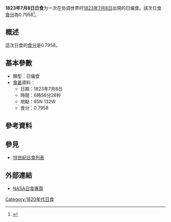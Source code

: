 {{Notability|time=2022-06-30T22:34:53+00:00}}
{{Infobox Solar eclipse
| Year        = 1823
| Month       = 7
| Day         = 8
| Type        = 日偏食
| Image       = SE1823Jul08P.gif
| Image size  = 200px
| Image intro = 1823年7月8日日偏食路徑圖
  <!--   日食資料   -->
| Gamma       = 1.1182
| Mag         = 0.7958
| Saros       = 
| Saros total = 
| Saros seq   = 
  <!--     食甚     -->
| Duration    = 
| Location    = 
| Coords      = 
| Width       = 
  <!--   開始時間   -->
| Partial     = 
| Start type  = 
| Centre      = 
| Greatest    = 06:56:28
  <!--     倒數     -->
| hour        = 06
| minute      = 56
| second      = 28
| Duration_s  = 
}}
'''1823年7月8日日食'''为一次在协调世界时[[1823年|1823年]][[7月8日|7月8日]]出現的日偏食。該次日食[[食分|食分]]為0.7958<ref name="nasa_catalog_list">{{cite web |url=http://eclipse.gsfc.nasa.gov/SEcat5/SE1801-1900.html |title=Catalog of Solar Eclipses: 1801 to 1900 |language=en |publisher=[[NASA|NASA]] |accessdate=2009-07-26 |archiveurl=https://web.archive.org/web/20150112204733/http://eclipse.gsfc.nasa.gov/SEcat5/SE1801-1900.html |archivedate=2015-01-12 |deadurl=no }}</ref>。

== 概述 ==
這次日食的[[食分|食分]]是0.7958。

== 基本參數 ==
{{NoteUTC}}
* 類型：日偏食
*[[食甚|食甚]]資料：
** 日期：1823年7月8日
** 時間：6時56分28秒 
** 地點：65N 132W
** 食分：0.7958

== 參考資料 ==
{{reflist}}

== 參見 ==
{{日食主題}}
* [[19世紀日食列表|19世紀日食列表]]

== 外部連結 ==
* [http://eclipse.gsfc.nasa.gov/solar.html NASA日食專頁]{{Wayback|url=http://eclipse.gsfc.nasa.gov/solar.html |date=20190108200537 }}{{en icon}}

{{日食}}

[[Category:1820年代日食|Category:1820年代日食]]

{{Eclipse-stub}}